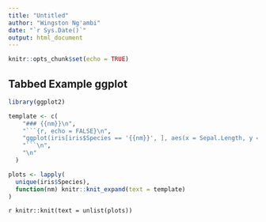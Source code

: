 ```yaml
---
title: "Untitled"
author: "Wingston Ng'ambi"
date: "`r Sys.Date()`"
output: html_document
---
```


```r
knitr::opts_chunk$set(echo = TRUE)
```

## Tabbed Example ggplot {.tabset}

```r
library(ggplot2)

template <- c(
    "### {{nm}}\n",
    "```{r, echo = FALSE}\n",
    "ggplot(iris[iris$Species == '{{nm}}', ], aes(x = Sepal.Length, y = Sepal.Width)) + geom_point()\n",
    "```\n",
    "\n"
  )

plots <- lapply(
  unique(iris$Species), 
  function(nm) knitr::knit_expand(text = template)
)
```

`r knitr::knit(text = unlist(plots))`
